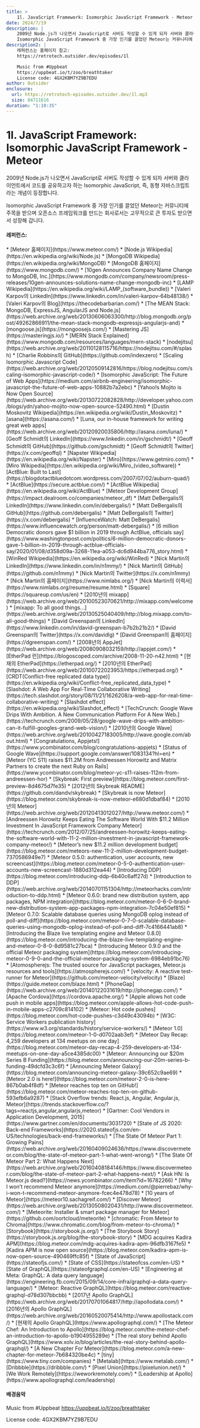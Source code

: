 ```yaml
---
title: >
    1l. JavaScript Framework: Isomorphic JavaScript Framework - Meteor
date: 2024/7/19
description: |
    2009년 Node.js가 나오면서 JavaScript로 서버도 작성할 수 있게 되자 서버와 클라이언트에서 코드를 공유하고자 하는 Isomorphic JavaScript, 즉, 동형 자바스크립트라는 개념이 등장합니다.
    Isomorphic JavaScript Framework 중 가장 인기를 끌었던 Meteor는 커뮤니티에 주목을 받으며 오픈소스 프레임워크를 만드는 회사로서는 고무적으로 큰 투자도 받으면서 성장해 갑니다.
description2: |
    레퍼런스는 홈페이지 참고:
    https://retrotech.outsider.dev/episodes/1l

    Music from #Uppbeat
    https://uppbeat.io/t/zoo/breathtaker
    License code: 4GX2KBM7YZ9B7EDU
author: Outsider
enclosure:
  url: https://retrotech-episodes.outsider.dev/1l.mp3
  size: 84711616
duration: "1:10:35"
---
```


# 1l. JavaScript Framework: Isomorphic JavaScript Framework - Meteor

2009년 Node.js가 나오면서 JavaScript로 서버도 작성할 수 있게 되자
서버와 클라이언트에서 코드를 공유하고자 하는 Isomorphic JavaScript,
즉, 동형 자바스크립트라는 개념이 등장합니다.

Isomorphic JavaScript Framework 중 가장 인기를 끌었던 Meteor는
커뮤니티에 주목을 받으며 오픈소스 프레임워크를 만드는 회사로서는 고무적으로 큰 투자도
받으면서 성장해 갑니다.


<Badges
/>

#### 레퍼런스:
<div class="refs">
    * [Meteor 홈페이지](https://www.meteor.com/)
    * [Node.js Wikipedia](https://en.wikipedia.org/wiki/Node.js)
    * [MongoDB Wikipedia](https://en.wikipedia.org/wiki/MongoDB)
    * [MongoDB 홈페이지](https://www.mongodb.com/)
    * [10gen Announces Company Name Change to MongoDB, Inc.](https://www.mongodb.com/company/newsroom/press-releases/10gen-announces-solutions-name-change-mongodb-inc)
    * [LAMP Wikipedia](https://en.wikipedia.org/wiki/LAMP_(software_bundle))
    * [Valeri Karpov의 LinkedIn](https://www.linkedin.com/in/valeri-karpov-64b48138/)
    * [Valeri Karpov의 Blog](https://thecodebarbarian.com/)
    * [The MEAN Stack: MongoDB, ExpressJS, AngularJS and Node.js](https://web.archive.org/web/20130606063300/http://blog.mongodb.org/post/49262866911/the-mean-stack-mongodb-expressjs-angularjs-and)
    * [mongoose.js](https://mongoosejs.com/)
    * [Mastering JS](https://masteringjs.io/)
    * [MERN Stack Explained](https://www.mongodb.com/resources/languages/mern-stack)
    * [nodejitsu](https://web.archive.org/web/20110128115716/https://nodejitsu.com/#/splash)
    * [Charlie Robbins의 GitHub](https://github.com/indexzero)
    * [Scaling Isomorphic Javascript Code](https://web.archive.org/web/20120509142816/https://blog.nodejitsu.com/scaling-isomorphic-javascript-code/)
    * [Isomorphic JavaScript: The Future of Web Apps](https://medium.com/airbnb-engineering/isomorphic-javascript-the-future-of-web-apps-10882b7a2ebc)
    * [Yahoo!s Mojito is Now Open Source](https://web.archive.org/web/20130722082828/http://developer.yahoo.com/blogs/ydn/yahoo-mojito-now-open-source-52490.html)
    * [Dustin Moskovitz Wikipedia](https://en.wikipedia.org/wiki/Dustin_Moskovitz)
    * [asana](https://asana.com/)
    * [Luna, our in-house framework for writing great web apps](https://web.archive.org/web/20120920035806/http://asana.com/luna/)
    * [Geoff Schmidt의 LinkedIn](https://www.linkedin.com/in/gschmidt/)
    * [Geoff Schmidt의 GitHub](https://github.com/gschmidt)
    * [Geoff Schmidt의 Twitter](https://x.com/geoffql)
    * [Napster Wikipedia](https://en.wikipedia.org/wiki/Napster)
    * [Miro](https://www.getmiro.com/)
    * [Miro Wikipedia](https://en.wikipedia.org/wiki/Miro_(video_software))
    * [ActBlue: Built to Last](https://blogdotactbluedotcom.wordpress.com/2007/07/02/auburn-quad/)
    * [ActBlue](https://secure.actblue.com/)
    * [ActBlue Wikipedia](https://en.wikipedia.org/wiki/ActBlue)
    * [Meteor Development Group](https://impact.dealroom.co/companies/meteor_df)
    * [Matt DeBergalis의 LinkedIn](https://www.linkedin.com/in/debergalis/)
    * [Matt DeBergalis의 GitHub](https://github.com/debergalis)
    * [Matt DeBergalis의 Twitter](https://x.com/debergalis)
    * [InfluenceWatch: Matt DeBergalis](https://www.influencewatch.org/person/matt-debergalis/)
    * [6 million Democratic donors gave $1 billion in 2019 through ActBlue, officials say](https://www.washingtonpost.com/politics/6-million-democratic-donors-gave-1-billion-in-2019-through-actblue-officials-say/2020/01/08/d358d09a-3268-11ea-a053-dc6d944ba776_story.html)
    * [WinRed Wikipedia](https://en.wikipedia.org/wiki/WinRed)
    * [Nick Martin의 LinkedIn](https://www.linkedin.com/in/n1mmy/)
    * [Nick Martin의 GitHub](https://github.com/n1mmy)
    * [Nick Martin의 Twitter](https://x.com/n1mmy)
    * [Nick Martin의 홈페이지](https://www.nimlabs.org/)
    * [Nick Martin의 이력서](https://www.nimlabs.org/resume/resume.html)
    * [Square](https://squareup.com/us/en)
    * [2010년의 mixapp](https://web.archive.org/web/20100523070621/http://mixapp.com/welcome)
    * [mixapp: To all good things...](https://web.archive.org/web/20130525040409/http://blog.mixapp.com/to-all-good-things)
    * [David Greenspan의 LinkedIn](https://www.linkedin.com/in/david-greenspan-b7b2b21b2/)
    * [David Greenspan의 Twitter](https://x.com/davidlg)
    * [David Greenspan의 홈페이지](https://dgreenspan.com/)
    * [2008년의 AppJet](https://web.archive.org/web/20080908032159/http://appjet.com/)
    * [EtherPad 런](https://blogoscoped.com/archive/2008-11-20-n42.html)
    * [현재의 EtherPad](https://etherpad.org/)
    * [2010년의 EtherPad](https://web.archive.org/web/20100722023953/https://etherpad.org/)
    * [CRDT(Conflict-free replicated data type)](https://en.wikipedia.org/wiki/Conflict-free_replicated_data_type)
    * [Slashdot: A Web App For Real-Time Collaborative Writing](https://tech.slashdot.org/story/08/11/21/1626208/a-web-app-for-real-time-collaborative-writing)
    * [Slashdot effect](https://en.wikipedia.org/wiki/Slashdot_effect)
    * [TechCrunch: Google Wave Drips With Ambition. A New Communication Platform For A New Web.](https://techcrunch.com/2009/05/28/google-wave-drips-with-ambition-can-it-fulfill-googles-grand-web-vision/)
    * [2010년의 Google Wave](https://web.archive.org/web/20100427183005/http://wave.google.com/about.html)
    * [Congratulations, Appjets!](https://www.ycombinator.com/blog/congratulations-appjets)
    * [Status of Google Wave](https://support.google.com/answer/1083134?hl=en)
    * [Meteor (YC S11) raises $11.2M from Andreessen Horowitz and Matrix Partners to create the next Ruby on Rails](https://www.ycombinator.com/blog/meteor-yc-s11-raises-112m-from-andreessen-hor)
    * [Skybreak: First preview](https://blog.meteor.com/first-preview-8d4675d7fe35)
    * [2012년의 Skybreak README](https://github.com/dandv/skybreak)
    * [Skybreak is now Meteor](https://blog.meteor.com/skybreak-is-now-meteor-e680d1dbaf84)
    * [2010년의 Meteor](https://web.archive.org/web/20120413012027/http://www.meteor.com/)
    * [Andreessen Horowitz Keeps Eating The Software World With $11.2 Million Investment In JavaScript Framework Company Meteor](https://techcrunch.com/2012/07/25/andreessen-horowitz-keeps-eating-the-software-world-with-11-2-million-investment-in-javascript-framework-company-meteor/)
    * [Meteor’s new $11.2 million development budget](https://blog.meteor.com/meteors-new-11-2-million-development-budget-7370586949e7)
    * [Meteor 0.5.0: authentication, user accounts, new screencast](https://blog.meteor.com/meteor-0-5-0-authentication-user-accounts-new-screencast-1880d312ea44)
    * [Introducing DDP](https://blog.meteor.com/introducing-ddp-6b40c6aff27d)
    * [Introduction to DDP](https://web.archive.org/web/20140701151304/http://meteorhacks.com/introduction-to-ddp.html)
    * [Meteor 0.6.0: brand new distribution system, app packages, NPM integration](https://blog.meteor.com/meteor-0-6-0-brand-new-distribution-system-app-packages-npm-integration-7c04e50ef815)
    * [Meteor 0.7.0: Scalable database queries using MongoDB oplog instead of poll-and-diff](https://blog.meteor.com/meteor-0-7-0-scalable-database-queries-using-mongodb-oplog-instead-of-poll-and-diff-7c4166441ab8)
    * [Introducing the Blaze live templating engine and Meteor 0.8.0](https://blog.meteor.com/introducing-the-blaze-live-templating-engine-and-meteor-0-8-0-8d9581c27bca)
    * [Introducing Meteor 0.9.0 and the official Meteor packaging system](https://blog.meteor.com/introducing-meteor-0-9-0-and-the-official-meteor-packaging-system-6984eb91bc76)
    * [Atomospherejs: The trusted source for JavaScript packages, Meteor.js resources and tools](https://atmospherejs.com/)
    * [velocity: A reactive test-runner for Meteor](https://github.com/meteor-velocity/velocity)
    * [Blaze](https://guide.meteor.com/blaze.html)
    * [PhoneGap](https://web.archive.org/web/20140122031619/http://phonegap.com/)
    * [Apache Cordova](https://cordova.apache.org/)
    * [Apple allows hot code push in mobile apps](https://blog.meteor.com/apple-allows-hot-code-push-in-mobile-apps-c2709c814102)
    * [Meteor: Hot code pushes](https://blog.meteor.com/hot-code-pushes-c3d49c43094b)
    * [W3C: Service Workers publication history](https://www.w3.org/standards/history/service-workers/)
    * [Meteor 1.0](https://blog.meteor.com/meteor-1-0-d0702aab3ef)
    * [Meteor Day Recap: 4,259 developers at 134 meetups on one day](https://blog.meteor.com/meteor-day-recap-4-259-developers-at-134-meetups-on-one-day-a5ce4385dc00)
    * [Meteor: Announcing our $20m Series B Funding](https://blog.meteor.com/announcing-our-20m-series-b-funding-49dcfd3c3c6f)
    * [Announcing Meteor Galaxy](https://blog.meteor.com/announcing-meteor-galaxy-39c652c9ae69)
    * [Meteor 2.0 is here!](https://blog.meteor.com/meteor-2-0-is-here-867b0ab4f8df)
    * [Meteor reaches top ten on GitHub!](https://blog.meteor.com/meteor-reaches-top-ten-on-github-593efb6a9287)
    * [Stack Overflow trends: React.js, Angular, Angular.js, Meteor](https://trends.stackoverflow.co/?tags=reactjs,angular,angularjs,meteor)
    * [Gartner: Cool Vendors in Application Development, 2015](https://www.gartner.com/en/documents/3031720)
    * [State of JS 2020: Back-end Frameworks](https://2020.stateofjs.com/en-US/technologies/back-end-frameworks/)
    * [The State Of Meteor Part 1: Growing Pains](https://web.archive.org/web/20160409024636/https://www.discovermeteor.com/blog/the-state-of-meteor-part-1-what-went-wrong/)
    * [The State Of Meteor Part 2: What Happens Next](https://web.archive.org/web/20160408184146/https://www.discovermeteor.com/blog/the-state-of-meteor-part-2-what-happens-next/)
    * [Ask HN: Is Meteor.js dead?](https://news.ycombinator.com/item?id=16782266)
    * [Why I won’t recommend Meteor anymore](https://medium.com/@pierrebaz/why-i-won-t-recommend-meteor-anymore-fcec4e478d78)
    * [10 years of Meteor](https://meteor10.sachagreif.com/)
    * [Discover Meteor](https://web.archive.org/web/20130508020431/http://www.discovermeteor.com/)
    * [Meteorite: Installer & smart package manager for Meteor](https://github.com/oortcloud/meteorite)
    * [chromatic: From Meteor to Chroma](https://www.chromatic.com/blog/from-meteor-to-chroma/)
    * [Storybook](https://storybook.js.org/)
    * [The Storybook Story](https://storybook.js.org/blog/the-storybook-story)
    * [MDG acquires Kadira APM](https://blog.meteor.com/mdg-acquires-kadira-apm-96dfb3167fe5)
    * [Kadira APM is now open source](https://blog.meteor.com/kadira-apm-is-now-open-source-490469ffc85f)
    * [State of JavaScript](https://stateofjs.com/)
    * [State of CSS](https://stateofcss.com/en-US)
    * [State of GraphQL](https://stateofgraphql.com/en-US)
    * [Engineering at Meta: GraphQL: A data query language](https://engineering.fb.com/2015/09/14/core-infra/graphql-a-data-query-language/)
    * [Meteor: Reactive GraphQL](https://blog.meteor.com/reactive-graphql-d78d307bbcbb)
    * [2017년 Apollo GraphQL](https://web.archive.org/web/20170701064817/http://apollodata.com/)
    * [2016년의 Apollo GraphQL](https://web.archive.org/web/20160520075414/http://www.apollostack.com/)
    * [현재의 Apollo GraphQL](https://www.apollographql.com/)
    * [The Meteor Chef: An Introduction to Apollo](https://blog.meteor.com/the-meteor-chef-an-introduction-to-apollo-b1904955289e)
    * [The real story behind Apollo GraphQL](https://www.xolv.io/blog/articles/the-real-story-behind-apollo-graphql/)
    * [A New Chapter For Meteor](https://blog.meteor.com/a-new-chapter-for-meteor-7b684320be4c)
    * [tiny](https://www.tiny.com/companies)
    * [Metalab](https://www.metalab.com/)
    * [Dribbble](https://dribbble.com/)
    * [Pixel Union](https://pixelunion.net/)
    * [We Work Remotely](https://weworkremotely.com/)
    * [Leadership at Apollo](https://www.apollographql.com/leadership)
</div>

#### 배경음악
Music from #Uppbeat
https://uppbeat.io/t/zoo/breathtaker

License code: 4GX2KBM7YZ9B7EDU
